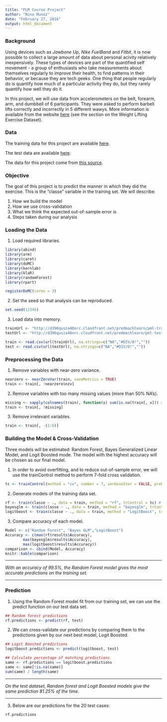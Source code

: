 ```yaml
---
title: "PLM Course Project"
author: "Nino Munoz"
date: "February 27, 2016"
output: html_document
---
```


### Background

Using devices such as *Jawbone Up*, *Nike FuelBand* and *Fitbit*, it is now possible to collect a large amount of data about personal acivity relatively inexpensively. These types of devices are part of the quantified self movement - a group of enthusiasts who take measurements about themselves regularly to improve their health, to find patterns in their behavior, or because they are tech geeks. One thing that people regularly do is quantify how much of a particular activity they do, but they rarely quantify how well they do it.

In this project, we will use data from accelerometers on the belt, forearm, arm, and dumbbell of 6 participants. They were asked to perform barbell lifts correctly and incorrectly in 5 different wawys. More information is available from the website [here](http://groupware.les.inf.puc-rio.br/har) (see the section on the Weight Lifting Exercise Dataset).

### Data

The training data for this project are available [here](https://d396qusza40orc.cloudfront.net/predmachlearn/pml-training.csv).

The test data are available [here](https://d396qusza40orc.cloudfront.net/predmachlearn/pml-testing.csv).

The data for this project come from [this source](http://groupware.les.inf.puc-rio.br/har).

### Objective

The goal of this project is to predict the manner in which they did the exercise. This is the "classe" variable in the training set. We will describe:

1. How we build the model
2. How we use cross-validation
3. What we think the expected out-of-sample error is
4. Steps taken during our analysis

### Loading the Data

1. Load required libraries.

```r
library(abind)
library(arm)
library(caret)
library(doMC)
library(kernlab)
library(klaR)
library(randomForest)
library(rpart)
```

```r
registerDoMC(cores = 3)
```

2. Set the seed so that analysis can be reproduced.

```r
set.seed(12345)
```

3. Load data into memory.

```r
trainUrl <- "http://d396qusza40orc.cloudfront.net/predmachlearn/pml-training.csv"
testUrl <- "http://d396qusza40orc.cloudfront.net/predmachlearn/pml-testing.csv"

train <- read.csv(url(trainUrl), na.strings=c("NA","#DIV/0!",""))
test <- read.csv(url(testUrl), na.strings=c("NA","#DIV/0!",""))
```

### Preprocessing the Data

1. Remove variables with near-zero variance.

```r
nearzero <- nearZeroVar(train, saveMetrics = TRUE)
train <- train[, !nearzero$nzv]
```

2. Remove variables with too many missing values (more than 50% NA's).

```r
missing <- sapply(colnames(train), function(x) sum(is.na(train[, x])) > (0.50 * nrow(train)))
train <- train[, !missing]
```

3. Remove irrelevant variables.

```r
train <- train[, -(1:6)]
```

### Building the Model & Cross-Validation

Three models will be estimated: Random Forest, Bayes Generalized Linear Model, and Logit Boosted mode. The model with the highest accuracy will be chosen as our final model.

1. In order to avoid overfitting, and to reduce out-of-sample error, we will use the trainControl method to perform 7-fold cross validation.

```r
tc <- trainControl(method = "cv", number = 7, verboseIter = FALSE, preProcOptions = "pca", allowParallel = TRUE)
```

2. Generate models of the training data set.

```r
rf <- train(classe ~ ., data = train, method = "rf", trControl = tc) # random forest
bayesglm <- train(classe ~ ., data = train, method = "bayesglm", trControl = tc) # bayes glm
logitboost <- train(classe ~ ., data = train, method = "LogitBoost", trControl = tc) # logit boosted
```

3. Compare accuracy of each model.

```r
Model <- c("Random Forest", "Bayes GLM","LogitBoost")
Accuracy <- c(max(rf$results$Accuracy),
        max(bayesglm$results$Accuracy),
        max(logitboost$results$Accuracy))
comparison <- cbind(Model, Accuracy)
knitr::kable(comparison)
```

***

*With an accuracy of 99.5%, the Random Forest model gives the most accurate predictions on the training set.*

***

### Prediction

1. Using the Random Forest model fit from our training set, we can use the predict function on our test data set.

```r
## Random forest predictions
rf.predictions <- predict(rf, test)
```

2. We can cross-validate our predictions by comparing them to the predictions given by our next best model, Logit Boosted.

```r
## Logit Boosted predictions
logitboost.predictions <- predict(logitboost, test)

## Calculate percentage of matching predictions
same <- rf.predictions == logitboost.predictions
same <- same[!is.na(same)]
sum(same) / length(same)
```

***

*On the test dataset, Random forest and Logit Boosted models give the same prediction 81.25% of the time.*

***

3. Below are our predictions for the 20 test cases:

```r
rf.predictions
```